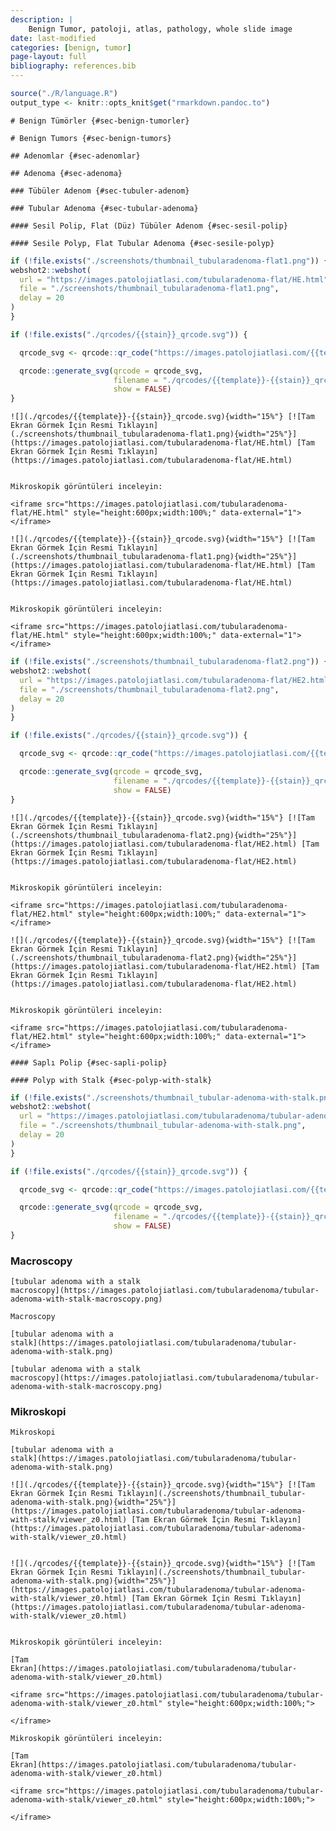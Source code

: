 ```yaml
---
description: |
    Benign Tumor, patoloji, atlas, pathology, whole slide image
date: last-modified
categories: [benign, tumor]
page-layout: full
bibliography: references.bib
---
```


```r
source("./R/language.R")
output_type <- knitr::opts_knit$get("rmarkdown.pandoc.to")
```

```asis
# Benign Tümörler {#sec-benign-tumorler}
```

```asis
# Benign Tumors {#sec-benign-tumors}
```

```asis
## Adenomlar {#sec-adenomlar}
```

```asis
## Adenoma {#sec-adenoma}
```

```asis
### Tübüler Adenom {#sec-tubuler-adenom}
```

```asis
### Tubular Adenoma {#sec-tubular-adenoma}
```

```asis
#### Sesil Polip, Flat (Düz) Tübüler Adenom {#sec-sesil-polip}
```

```asis
#### Sesile Polyp, Flat Tubular Adenoma {#sec-sesile-polyp}
```

```r
if (!file.exists("./screenshots/thumbnail_tubularadenoma-flat1.png")) {
webshot2::webshot(
  url = "https://images.patolojiatlasi.com/tubularadenoma-flat/HE.html",
  file = "./screenshots/thumbnail_tubularadenoma-flat1.png",
  delay = 20
)
}
```

```r
if (!file.exists("./qrcodes/{{stain}}_qrcode.svg")) {

  qrcode_svg <- qrcode::qr_code("https://images.patolojiatlasi.com/{{template}}/{{stain}}.html")

  qrcode::generate_svg(qrcode = qrcode_svg,
                       filename = "./qrcodes/{{template}}-{{stain}}_qrcode.svg",
                       show = FALSE)
}
```


```asis
![](./qrcodes/{{template}}-{{stain}}_qrcode.svg){width="15%"} [![Tam Ekran Görmek İçin Resmi Tıklayın](./screenshots/thumbnail_tubularadenoma-flat1.png){width="25%"}](https://images.patolojiatlasi.com/tubularadenoma-flat/HE.html) [Tam Ekran Görmek İçin Resmi Tıklayın](https://images.patolojiatlasi.com/tubularadenoma-flat/HE.html)


```


```asis

Mikroskopik görüntüleri inceleyin:

<iframe src="https://images.patolojiatlasi.com/tubularadenoma-flat/HE.html" style="height:600px;width:100%;" data-external="1"></iframe>
```




```asis
![](./qrcodes/{{template}}-{{stain}}_qrcode.svg){width="15%"} [![Tam Ekran Görmek İçin Resmi Tıklayın](./screenshots/thumbnail_tubularadenoma-flat1.png){width="25%"}](https://images.patolojiatlasi.com/tubularadenoma-flat/HE.html) [Tam Ekran Görmek İçin Resmi Tıklayın](https://images.patolojiatlasi.com/tubularadenoma-flat/HE.html)


```


```asis

Mikroskopik görüntüleri inceleyin:

<iframe src="https://images.patolojiatlasi.com/tubularadenoma-flat/HE.html" style="height:600px;width:100%;" data-external="1"></iframe>
```










```r
if (!file.exists("./screenshots/thumbnail_tubularadenoma-flat2.png")) {
webshot2::webshot(
  url = "https://images.patolojiatlasi.com/tubularadenoma-flat/HE2.html",
  file = "./screenshots/thumbnail_tubularadenoma-flat2.png",
  delay = 20
)
}
```

```r
if (!file.exists("./qrcodes/{{stain}}_qrcode.svg")) {

  qrcode_svg <- qrcode::qr_code("https://images.patolojiatlasi.com/{{template}}/{{stain}}.html")

  qrcode::generate_svg(qrcode = qrcode_svg,
                       filename = "./qrcodes/{{template}}-{{stain}}_qrcode.svg",
                       show = FALSE)
}
```


```asis
![](./qrcodes/{{template}}-{{stain}}_qrcode.svg){width="15%"} [![Tam Ekran Görmek İçin Resmi Tıklayın](./screenshots/thumbnail_tubularadenoma-flat2.png){width="25%"}](https://images.patolojiatlasi.com/tubularadenoma-flat/HE2.html) [Tam Ekran Görmek İçin Resmi Tıklayın](https://images.patolojiatlasi.com/tubularadenoma-flat/HE2.html)


```


```asis

Mikroskopik görüntüleri inceleyin:

<iframe src="https://images.patolojiatlasi.com/tubularadenoma-flat/HE2.html" style="height:600px;width:100%;" data-external="1"></iframe>

```


```asis
![](./qrcodes/{{template}}-{{stain}}_qrcode.svg){width="15%"} [![Tam Ekran Görmek İçin Resmi Tıklayın](./screenshots/thumbnail_tubularadenoma-flat2.png){width="25%"}](https://images.patolojiatlasi.com/tubularadenoma-flat/HE2.html) [Tam Ekran Görmek İçin Resmi Tıklayın](https://images.patolojiatlasi.com/tubularadenoma-flat/HE2.html)


```


```asis

Mikroskopik görüntüleri inceleyin:

<iframe src="https://images.patolojiatlasi.com/tubularadenoma-flat/HE2.html" style="height:600px;width:100%;" data-external="1"></iframe>

```










```asis
#### Saplı Polip {#sec-sapli-polip}
```

```asis
#### Polyp with Stalk {#sec-polyp-with-stalk}
```

```r
if (!file.exists("./screenshots/thumbnail_tubular-adenoma-with-stalk.png")) {
webshot2::webshot(
  url = "https://images.patolojiatlasi.com/tubularadenoma/tubular-adenoma-with-stalk/viewer_z0.html",
  file = "./screenshots/thumbnail_tubular-adenoma-with-stalk.png",
  delay = 20
)
}
```


```r
if (!file.exists("./qrcodes/{{stain}}_qrcode.svg")) {

  qrcode_svg <- qrcode::qr_code("https://images.patolojiatlasi.com/{{template}}/{{stain}}.html")

  qrcode::generate_svg(qrcode = qrcode_svg,
                       filename = "./qrcodes/{{template}}-{{stain}}_qrcode.svg",
                       show = FALSE)
}
```



::::: panel-tabset



### Macroscopy


```asis


[tubular adenoma with a stalk
macroscopy](https://images.patolojiatlasi.com/tubularadenoma/tubular-adenoma-with-stalk-macroscopy.png)
```

```asis
Macroscopy

[tubular adenoma with a
stalk](https://images.patolojiatlasi.com/tubularadenoma/tubular-adenoma-with-stalk.png)
```



```asis


[tubular adenoma with a stalk
macroscopy](https://images.patolojiatlasi.com/tubularadenoma/tubular-adenoma-with-stalk-macroscopy.png)
```




### Mikroskopi


```asis
Mikroskopi

[tubular adenoma with a
stalk](https://images.patolojiatlasi.com/tubularadenoma/tubular-adenoma-with-stalk.png)
```




```asis
![](./qrcodes/{{template}}-{{stain}}_qrcode.svg){width="15%"} [![Tam Ekran Görmek İçin Resmi Tıklayın](./screenshots/thumbnail_tubular-adenoma-with-stalk.png){width="25%"}](https://images.patolojiatlasi.com/tubularadenoma/tubular-adenoma-with-stalk/viewer_z0.html) [Tam Ekran Görmek İçin Resmi Tıklayın](https://images.patolojiatlasi.com/tubularadenoma/tubular-adenoma-with-stalk/viewer_z0.html)


```




```asis
![](./qrcodes/{{template}}-{{stain}}_qrcode.svg){width="15%"} [![Tam Ekran Görmek İçin Resmi Tıklayın](./screenshots/thumbnail_tubular-adenoma-with-stalk.png){width="25%"}](https://images.patolojiatlasi.com/tubularadenoma/tubular-adenoma-with-stalk/viewer_z0.html) [Tam Ekran Görmek İçin Resmi Tıklayın](https://images.patolojiatlasi.com/tubularadenoma/tubular-adenoma-with-stalk/viewer_z0.html)


```



```asis

Mikroskopik görüntüleri inceleyin:

[Tam
Ekran](https://images.patolojiatlasi.com/tubularadenoma/tubular-adenoma-with-stalk/viewer_z0.html)

<iframe src="https://images.patolojiatlasi.com/tubularadenoma/tubular-adenoma-with-stalk/viewer_z0.html" style="height:600px;width:100%;">

</iframe>
```



```asis

Mikroskopik görüntüleri inceleyin:

[Tam
Ekran](https://images.patolojiatlasi.com/tubularadenoma/tubular-adenoma-with-stalk/viewer_z0.html)

<iframe src="https://images.patolojiatlasi.com/tubularadenoma/tubular-adenoma-with-stalk/viewer_z0.html" style="height:600px;width:100%;">

</iframe>
```


:::::


